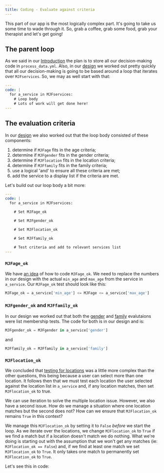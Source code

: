 ```yaml
---
title: Coding - Evaluate against criteria
---
```


This part of our app is the most logically complex part.  It's going to take us some
time to wade through it.  So, grab a coffee, grab some food, grab your therapist
and let's get going!

## The parent loop
As we said in our [Introduction](00-20) the plan is to store all our decision-making code
in `process_data.yml`.  Also, in our [design](00-10#evaluate-against-service-criteria) we
worked out pretty quickly that all our decision-making is going to be based around a 
loop that iterates over `MJFservices`.  So, we may as well start with that:
```yml title="process_data.yml" showLineNumbers
---
code: |
  for a_service in MJFservices:
    # Loop body
    # Lots of work will get done here!
---
```

## The evaluation criteria
In our [design](00-10#loop-body) we also worked out that the loop body consisted of these components:
1. determine if `MJFage` fits in the age criteria;
1. determine if `MJFgender` fits in the gender criteria;
1. determine if `MJFlocation` fits in the location criteria;
1. determine if `MJFfamily` fits in the family criteria;
1. use a logical 'and' to ensure all these criteria are met;
1. add the service to a display list if the criteria are met.

Let's build out our loop body a bit more:
```yml title="process_data.yml" showLineNumbers
---
code: |
  for a_service in MJFservices:

    # Set MJFage_ok

    # Set MJFgender_ok

    # Set MJFlocation_ok

    # Set MJFfamily_ok

    # Test criteria and add to relevant services list
---
```
### `MJFage_ok`
We have [an idea](00-10#the-age-question) of how to code `MJFage_ok`.  We need to replace
the numbers in our design with the actual `min_age` and `max_age` from the service in 
`a_service`.  Our `MJFage_ok` test should look like this:
```python
MJFage_ok = a_service['min_age'] <= MJFage <= a_service['max_age']
```

### `MJFgender_ok` and `MJFfamily_ok`
In our design we worked out that both the [gender](00-10#the-gender-question)
and [family](00-10#the-family-question)  evalutaions were list membership tests.  The code
for both is in our design and is:
```python
MJFgender_ok = MJFgender in a_service['gender']
```
and
```python
MJFfamily_ok = MJFfamily in a_service['family']
```

### `MJFlocation_ok`
We concluded that [testing for locations](00-10#the-location-question) was a little more complex
than the other questions, this being because a user can select more than one location.  It follows
then that we must test each location the user selected against the location list in `a_service`
and, if any location matches, then set `MJFlocation_ok` to true.

We can use iteration to solve the multiple location issue.  However, we also have a second issue.
How do we manage a situation where one location matches but the second does not?  How can we
ensure that `MJFlocation_ok` remains `True` in this context?

We manage this `MJFlocation_ok` by setting it to `False` *before* we start the loop. As
we iterate over the locations, we change `MJFlocation_ok` to `True` if we find a  match
but if a location doesn't match we do nothing. What we're doing is starting out with
the assumption that we won't get any matches (ie: `MJFlocation_ok == False`) and,
if we find at least one match we set `MJFlocation_ok` to `True`.  It only 
takes one match to permanently set `MJFlocation_ok` to `True`.

Let's see this in code:

